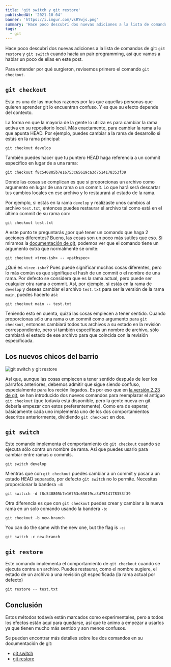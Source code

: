 ```yaml
---
title: 'git switch y git restore'
publishedAt: '2021-10-04'
banner: 'https://i.imgur.com/vsRYwjs.png'
summary: 'Hace poco descubrí dos nuevas adiciones a la lista de comandos de git: git restore y git switch cuando hacía un pair programming, así que vamos a hablar un poco de ellas en este post.'
tags:
  - git
---
```


Hace poco descubrí dos nuevas adiciones a la lista de comandos de git: `git restore` y `git switch` cuando hacía un pair programming, así que vamos a hablar un poco de ellas en este post.

Para entender por qué surgieron, revisemos primero el comando `git checkout`.

## `git checkout`

Esta es una de las muchas razones por las que aquellas personas que quieren aprender git lo encuentran confuso. Y es que su efecto depende del contexto.

La forma en que la mayoría de la gente lo utiliza es para cambiar la rama activa en su repositorio local. Más exactamente, para cambiar la rama a la que apunta HEAD. Por ejemplo, puedes cambiar a la rama de desarrollo si estás en la rama principal:

```shell
git checkout develop
```

También puedes hacer que tu puntero HEAD haga referencia a un commit específico en lugar de a una rama:

```shell
git checkout f8c540805b7e16753c65619ca3d7514178353f39
```

Donde las cosas se complican es que si proporcionas un archivo como argumento en lugar de una rama o un commit. Lo que hará será descartar tus cambios locales en ese archivo y lo restaurará al estado de la rama.

Por ejemplo, si estás en la rama `develop` y realizaste unos cambios al archivo `test.txt`, entonces puedes restaurar el archivo tal como está en el último commit de su rama con:

```shell
git checkout test.txt
```

A este punto te preguntarás ¿por qué tener un comando que haga 2 acciones diferentes? Bueno, las cosas son un poco más sutiles que eso. Si miramos la [documentación de git][], podemos ver que el comando tiene un argumento extra que normalmente se omite:

```shell
git checkout <tree-ish> -- <pathspec>
```

¿Qué es `<tree-ish>`? Pues puede significar muchas cosas diferentes, pero lo más común es que signifique el hash de un commit o el nombre de una rama. Por defecto se considera que es la rama actual, pero puede ser cualquier otra rama o commit. Así, por ejemplo, si estás en la rama de `develop` y deseas cambiar el archivo `test.txt` para ser la versión de la rama `main`, puedes hacerlo así:

```shell
git checkout main -- test.txt
```

Teniendo esto en cuenta, quizá las cosas empiecen a tener sentido. Cuando proporcionas sólo una rama o un commit como argumento para `git checkout`, entonces cambiará todos tus archivos a su estado en la revisión correspondiente, pero si también especificas un nombre de archivo, sólo cambiará el estado de ese archivo para que coincida con la revisión especificada.

## Los nuevos chicos del barrio

![git switch y git restore](https://i.imgur.com/hIMeeal.jpg)

Así que, aunque las cosas empiecen a tener sentido después de leer los párrafos anteriores, debemos admitir que sigue siendo confuso, especialmente para los recién llegados. Es por eso que en [la versión 2.23 de git][], se han introducido dos nuevos comandos para reemplazar el antiguo `git checkout` (que todavía está disponible, pero la gente nueva en git debería empezar con estos preferentemente). Como era de esperar, básicamente cada uno implementa uno de los dos comportamientos descritos anteriormente, dividiendo `git checkout` en dos.

## `git switch`

Este comando implementa el comportamiento de `git checkout` cuando se ejecuta sólo contra un nombre de rama. Así que puedes usarlo para cambiar entre ramas o commits.

```shell
git switch develop
```

Mientras que con `git checkout` puedes cambiar a un commit y pasar a un estado HEAD separado, por defecto `git switch` no lo permite. Necesitas proporcionar la bandera `-d`:

```shell
git switcch -d f8c540805b7e16753c65619ca3d7514178353f39
```

Otra diferencia es que con `git checkout` puedes crear y cambiar a la nueva rama en un solo comando usando la bandera `-b`:

```shell
git checkout -b new-branch
```

You can do the same with the new one, but the flag is `-c`:

```shell
git switch -c new-branch
```

## `git restore`

Este comando implementa el comportamiento de `git checkout` cuando se ejecuta contra un archivo. Puedes restaurar, como el nombre sugiere, el estado de un archivo a una revisión git especificada (la rama actual por defecto)

```shell
git restore -- test.txt
```

## Conclusión

Estos métodos todavía están marcados como experimentales, pero a todos los efectos están aquí para quedarse, así que te animo a empezar a usarlos ya que tienen mucho más sentido y son menos confusos.

Se pueden encontrar más detalles sobre los dos comandos en su documentación de git:

- [git switch][]
- [git restore][]

[documentación de git]: https://git-scm.com/docs/git-checkout
[la versión 2.23 de git]: https://github.com/git/git/blob/master/Documentation/RelNotes/2.23.0.txt
[git switch]: https://git-scm.com/docs/git-switch
[git restore]: https://git-scm.com/docs/git-restore
